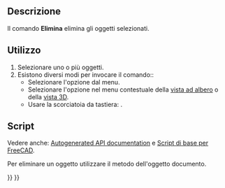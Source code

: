 <languages/>

{{Docnav/it
|[[Std_SelectAll/it|Seleziona tutto]]
|[[Std_SendToPythonConsole/it|Invia alla console Python]]
|[[Std_Edit_Menu/it|Menu Modifica]]
|IconL=Std_SelectAll.svg
|IconR=Std_SendToPythonConsole.svg
|IconC=Freecad.svg
}}

{{GuiCommand/it
|Name=Std_Delete
|Name/it=Elimina
|MenuLocation=Modifica → Elimina
|Workbenches=Tutti
|Shortcut={{KEY|Canc}}
}}

<span id="Description"></span>
==Descrizione==

Il comando '''Elimina''' elimina gli oggetti selezionati.

<span id="Usage"></span>
==Utilizzo==

# Selezionare uno o più oggetti.
# Esistono diversi modi per invocare il comando::
#* Selezionare l'opzione {{MenuCommand|Modifica → [[Image:Std_Delete.svg|16px]] Elimina}} dal menu.
#* Selezionare l'opzione {{MenuCommand|[[Image:Std_Delete.svg|16px]] Elimina}} nel menu contestuale della [[Tree_view/it|vista ad albero]] o della [[3D_view/it|vista 3D]].
#* Usare la scorciatoia da tastiera: {{KEY|Canc}}.

<span id="Scripting"></span>
==Script==

Vedere anche: [https://freecad.github.io/SourceDoc/ Autogenerated API documentation] e [[FreeCAD_Scripting_Basics/it|Script di base per FreeCAD]].

Per eliminare un oggetto utilizzare il metodo {{incode|removeObject}} dell'oggetto documento.

{{Code|code=
import FreeCAD

FreeCAD.ActiveDocument.removeObject("myObjectName")
}}


{{Docnav/it
|[[Std_SelectAll/it|Seleziona tutto]]
|[[Std_SendToPythonConsole/it|Invia alla console Python]]
|[[Std_Edit_Menu/it|Menu Modifica]]
|IconL=Std_SelectAll.svg
|IconR=Std_SendToPythonConsole.svg
|IconC=Freecad.svg
}}

{{Std_Base_navi{{#translation:}}}}
{{Userdocnavi{{#translation:}}}}